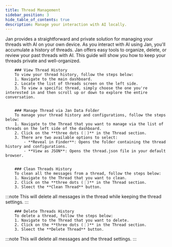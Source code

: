 ```yaml
---
title: Thread Management
sidebar_position: 3
hide_table_of_contents: true
description: Manage your interaction with AI locally.
---
```


<head>
    <title>Thread Management - Jan Docs</title>
    <meta name="description" content="Learn how to manage your interaction with AI locally using Jan, including viewing thread history, managing threads via the Jan data folder, cleaning thread history, and deleting thread history."/>
    <meta name="keywords" content="Jan AI, Jan, Thread Management, AI interaction, local AI, manage threads, view thread history, clean thread history, delete thread history"/>
    <meta property="og:title" content="Thread Management - Jan Docs"/>
    <meta property="og:description" content="Learn how to manage your interaction with AI locally using Jan, including viewing thread history, managing threads via the Jan data folder, cleaning thread history, and deleting thread history."/>
    <meta property="og:url" content="https://yourwebsite.com/guides/thread-management"/>
    <meta name="twitter:card" content="summary"/>
    <meta name="twitter:title" content="Thread Management - Jan Docs"/>
    <meta name="twitter:description" content="Learn how to manage your interaction with AI locally using Jan, including viewing thread history, managing threads via the Jan data folder, cleaning thread history, and deleting thread history."/>
</head>

Jan provides a straightforward and private solution for managing your threads with AI on your own device. As you interact with AI using Jan, you'll accumulate a history of threads. 
Jan offers easy tools to organize, delete, or review your past threads with AI. This guide will show you how to keep your threads private and well-organized.


        ### View Thread History
        To view your thread history, follow the steps below:
        1. Navigate to the main dashboard.
        2. Locate the list of threads screen on the left side.
        3. To view a specific thread, simply choose the one you're interested in and then scroll up or down to explore the entire conversation.


        ### Manage Thread via Jan Data Folder
        To manage your thread history and configurations, follow the steps below:
        1. Navigate to the Thread that you want to manage via the list of threads on the left side of the dashboard.
        2. Click on the **three dots (⋮)** in the Thread section.
        3. There are two available options to select:
            - **Reveal in Finder**: Opens the folder containing the thread history and configurations.
            - **View as JSON**: Opens the thread.json file in your default browser.


        ### Clean Threads History
        To clean all the messages from a thread, follow the steps below:
        1. Navigate to the Thread that you want to clean.
        2. Click on the **three dots (⋮)** in the Thread section.
        3. Sleect the **Clean Thread** button.

:::note
This will delete all messages in the thread while keeping the thread settings.
:::


        ### Delete Threads History
        To delete a thread, follow the steps below:
        1. Navigate to the Thread that you want to delete.
        2. Click on the **three dots (⋮)** in the Thread section.
        3. Sleect the **Delete Thread** button.


:::note
This will delete all messages and the thread settings.
:::
